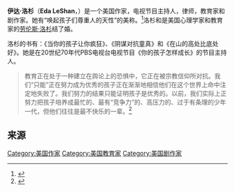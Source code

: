 {{Infobox person
| 姓名     =伊达·洛杉
| 出生日期 =1922年6月6日
| 死亡日期 ={{Death date and age|2002|03|03|1922|06|06}}
| 国籍     ={{USA}}
| 别名     =Eda LeShan
| 知名于   =《当你的孩子让你疯狂》、《阴谋对抗童真》、《在山的高处比底处好》
| 职业     =[[作家|作家]]、[[主持人|主持人]]、[[律师|律师]]、[[教育家|教育家]]、[[剧作家|剧作家]]
}}

'''伊达·洛杉'''（'''Eda LeShan'''，{{Bd|1922年|6月6日|2002年|3月3日}}）是一个美国作家，电视节目主持人，律师，教育家和剧作家。她有“唤起孩子们尊重人的天性”的美称。<ref>{{cite web |url=http://mothering.com/health/an-ombudsman-for-children |title=Eda LaShan: An Ombudsman for Children |work=Mothering.com |access-date=2011-07-28 |archive-date=2010-12-07 |archive-url=https://web.archive.org/web/20101207022146/http://mothering.com/health/an-ombudsman-for-children }}</ref>洛杉和是美国心理学家和教育家的[[劳伦斯·洛杉|劳伦斯·洛杉]]结了婚。

洛杉的书有：《当你的孩子让你疯狂》、《阴谋对抗童真》和《在山的高处比底处好》。她是在20世纪70年代PBS电视台电视节目《你的孩子怎样成长》的节目主持人。
<blockquote>
教育正在处于一种建立在舆论上的恐惧中，它正在被宗教信仰所对抗。我们“只能”正在努力成为优秀的孩子正在渐渐地相信他们在这个世界上命中注定地失败了。我们努力的结果只能证明孩子是优秀的。以前，我们实际上正努力把孩子培养成最忙的、最有“竞争力”的、高压力的、过于有条理的少年一代，但他们往往是最不快乐的一辈。<ref>{{Cite web |url=http://creativequotations.com/one/2086.htm |title=存档副本 |accessdate=2011-07-28 |archive-date=2008-04-19 |archive-url=https://web.archive.org/web/20080419071643/http://creativequotations.com/one/2086.htm |dead-url=no }}</ref>
</blockquote>

== 来源 ==
{{reflist}}

[[Category:美国作家|Category:美国作家]]
[[Category:美国教育家|Category:美国教育家]]
[[Category:美国剧作家|Category:美国剧作家]]
{{美國人物小作品}}